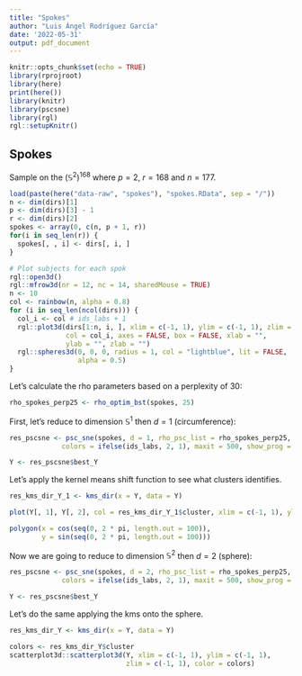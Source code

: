 ```yaml
---
title: "Spokes"
author: "Luis Ángel Rodríguez García" 
date: '2022-05-31'
output: pdf_document
---
```


```r
knitr::opts_chunk$set(echo = TRUE)
library(rprojroot)
library(here)
print(here())
library(knitr)
library(pscsne)
library(rgl)
rgl::setupKnitr()
```

## Spokes

Sample on the $(\mathbb{S}^2)^{168}$ where $p=2$, $r=168$ and $n=177$.

```r
load(paste(here("data-raw", "spokes"), "spokes.RData", sep = "/"))
n <- dim(dirs)[1]
p <- dim(dirs)[3] - 1
r <- dim(dirs)[2]
spokes <- array(0, c(n, p + 1, r))
for(i in seq_len(r)) {
  spokes[, , i] <- dirs[, i, ]
}

# Plot subjects for each spok
rgl::open3d()
rgl::mfrow3d(nr = 12, nc = 14, sharedMouse = TRUE)
n <- 10
col <- rainbow(n, alpha = 0.8)
for (i in seq_len(ncol(dirs))) {
  col_i <- col # ids_labs + 1
  rgl::plot3d(dirs[1:n, i, ], xlim = c(-1, 1), ylim = c(-1, 1), zlim = c(-1, 1),
              col = col_i, axes = FALSE, box = FALSE, xlab = "",
              ylab = "", zlab = "")
  rgl::spheres3d(0, 0, 0, radius = 1, col = "lightblue", lit = FALSE,
                 alpha = 0.5)
}
```

Let's calculate the rho parameters based on a perplexity of 30:

```r

rho_spokes_perp25 <- rho_optim_bst(spokes, 25)

```

First, let's reduce to dimension $\mathbb{S}^1$ then $d=1$ (circumference):

```r
res_pscsne <- psc_sne(spokes, d = 1, rho_psc_list = rho_spokes_perp25,
             colors = ifelse(ids_labs, 2, 1), maxit = 500, show_prog = TRUE)

Y <- res_pscsne$best_Y
```

Let's apply the kernel means shift function to see what clusters identifies.

```r
res_kms_dir_Y_1 <- kms_dir(x = Y, data = Y)

plot(Y[, 1], Y[, 2], col = res_kms_dir_Y_1$cluster, xlim = c(-1, 1), ylim = c(-1, 1))

polygon(x = cos(seq(0, 2 * pi, length.out = 100)),
        y = sin(seq(0, 2 * pi, length.out = 100)))
```

Now we are going to reduce to dimension $\mathbb{S}^2$ then $d=2$ (sphere):

```r
res_pscsne <- psc_sne(spokes, d = 2, rho_psc_list = rho_spokes_perp25,
             colors = ifelse(ids_labs, 2, 1), maxit = 500, show_prog = TRUE)

Y <- res_pscsne$best_Y
```

Let's do the same applying the kms onto the sphere.

```r
res_kms_dir_Y <- kms_dir(x = Y, data = Y)

colors <- res_kms_dir_Y$cluster
scatterplot3d::scatterplot3d(Y, xlim = c(-1, 1), ylim = c(-1, 1),
                             zlim = c(-1, 1), color = colors)
```

